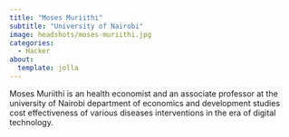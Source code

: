 ```yaml
---
title: "Moses Muriithi"
subtitle: "University of Nairobi"
image: headshots/moses-muriithi.jpg
categories:
  - Hacker
about:
  template: jolla
---
```


Moses Muriithi is an health economist and an associate professor at the university of Nairobi department of economics and development studies cost effectiveness of various diseases interventions in the era of  digital technology.

